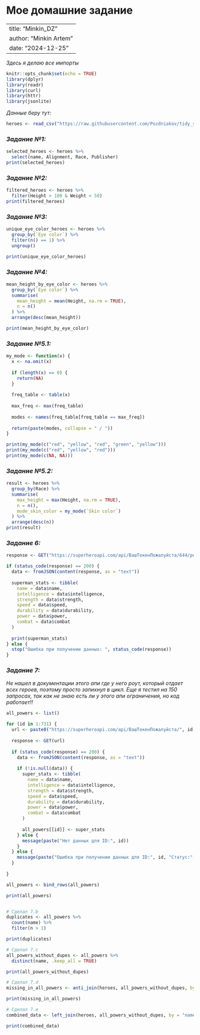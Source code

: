 # Мое домашние задание

---
title: "Minkin_DZ"
author: "Minkin Artem"
date: "2024-12-25"
---

*Здесь я делаю все импорты*

```r
knitr::opts_chunk$set(echo = TRUE)
library(dplyr)
library(readr)
library(curl)
library(httr)
library(jsonlite)
```

*Данные беру тут:*

```r
heroes <- read_csv("https://raw.githubusercontent.com/Pozdniakov/tidy_stats/refs/heads/master/data/heroes_information.csv", na = c("NA", "-", "-99", ""))
```

### *Задание №1:*

```r
selected_heroes <- heroes %>%
  select(name, Alignment, Race, Publisher)
print(selected_heroes)
```

### *Задание №2:*

```r
filtered_heroes <- heroes %>%
  filter(Height > 100 & Weight < 50)
print(filtered_heroes)
```

### *Задание №3:*

```r
unique_eye_color_heroes <- heroes %>%
  group_by(`Eye color`) %>%
  filter(n() == 1) %>%
  ungroup()

print(unique_eye_color_heroes)
```

### *Задание №4:*

```r
mean_height_by_eye_color <- heroes %>%
  group_by(`Eye color`) %>%
  summarise(
    mean_height = mean(Height, na.rm = TRUE),
    n = n()                                     
  ) %>%
  arrange(desc(mean_height))                    

print(mean_height_by_eye_color)
```

### *Задание №5.1:*

```r
my_mode <- function(x) {
  x <- na.omit(x)
  
  if (length(x) == 0) {
    return(NA)
  }
  
  freq_table <- table(x)
  
  max_freq <- max(freq_table)
  
  modes <- names(freq_table[freq_table == max_freq])
  
  return(paste(modes, collapse = " / "))
}

print(my_mode(c("red", "yellow", "red", "green", "yellow"))) 
print(my_mode(c("red", "yellow", "red")))                   
print(my_mode(c(NA, NA)))                                     
```

### *Задание №5.2:*

```r
result <- heroes %>%
  group_by(Race) %>%
  summarise(
    max_height = max(Height, na.rm = TRUE),
    n = n(),
    mode_skin_color = my_mode(`Skin color`)
  ) %>%
  arrange(desc(n))
print(result)
```

### *Задание 6:*

```r
response <- GET("https://superheroapi.com/api/ВашТокенПожалуйста/644/powerstats/")

if (status_code(response) == 200) {
  data <- fromJSON(content(response, as = "text"))
  
  superman_stats <- tibble(
    name = data$name,
    intelligence = data$intelligence,
    strength = data$strength,
    speed = data$speed,
    durability = data$durability,
    power = data$power,
    combat = data$combat
  )
  
  print(superman_stats)
} else {
  stop("Ошибка при получении данных: ", status_code(response))
}
```

### *Задание 7:*

*Не нашел в документации этого апи где у него роут, который отдает всех героев, поэтому просто запихнул в цикл. Еще я тестил на 150 запросах, так как не знаю есть ли у этого апи ограничения, но код работает!!*

```r
all_powers <- list()

for (id in 1:731) {
  url <- paste0("https://superheroapi.com/api/ВашТокенПожалуйста/", id, "/powerstats")
  
  response <- GET(url)
  
  if (status_code(response) == 200) {
    data <- fromJSON(content(response, as = "text"))
    
    if (!is.null(data)) {
      super_stats <- tibble(
        name = data$name,
        intelligence = data$intelligence,
        strength = data$strength,
        speed = data$speed,
        durability = data$durability,
        power = data$power,
        combat = data$combat
      )
      
      all_powers[[id]] <- super_stats
    } else {
      message(paste("Нет данных для ID:", id))
    }
  } else {
    message(paste("Ошибка при получении данных для ID:", id, "Статус:", status_code(response)))
  }
  
}

all_powers <- bind_rows(all_powers)

print(all_powers)


# Сделал 7.b
duplicates <- all_powers %>%
  count(name) %>%
  filter(n > 1)

print(duplicates)

# Сделал 7.c
all_powers_without_dupes <- all_powers %>%
  distinct(name, .keep_all = TRUE)

print(all_powers_without_dupes)

# Сделал 7.d
missing_in_all_powers <- anti_join(heroes, all_powers_without_dupes, by = "name")

print(missing_in_all_powers)

# Сделал 7.e
combined_data <- left_join(heroes, all_powers_without_dupes, by = "name")

print(combined_data)
```
